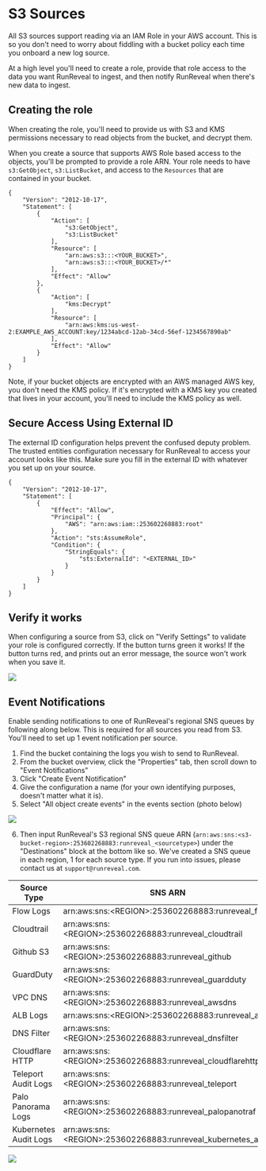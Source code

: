 # S3 Sources

All S3 sources support reading via an IAM Role in your AWS account. This is so you don't need to worry about fiddling with a bucket policy each time you onboard a new log source.

At a high level you'll need to create a role, provide that role access to the data you want RunReveal to ingest, and then notify RunReveal when there's new data to ingest.

## Creating the role

When creating the role, you'll need to provide us with S3 and KMS permissions necessary to read objects from the bucket, and decrypt them.

When you create a source that supports AWS Role based access to the objects, you'll be prompted to provide a role ARN. Your role needs to have `s3:GetObject`, `s3:ListBucket`, and access to the `Resources` that are contained in your bucket.

```
{
    "Version": "2012-10-17",
    "Statement": [
        {
            "Action": [
                "s3:GetObject",
                "s3:ListBucket"
            ],
            "Resource": [
                "arn:aws:s3:::<YOUR_BUCKET>",
                "arn:aws:s3:::<YOUR_BUCKET>/*"
            ],
            "Effect": "Allow"
        },
        {
            "Action": [
                "kms:Decrypt"
            ],
            "Resource": [
                "arn:aws:kms:us-west-2:EXAMPLE_AWS_ACCOUNT:key/1234abcd-12ab-34cd-56ef-1234567890ab"
            ],
            "Effect": "Allow"
        }
    ]
}
```

Note, if your bucket objects are encrypted with an AWS managed AWS key, you don't need the KMS policy. If it's encrypted with a KMS key you created that lives in your account, you'll need to include the KMS policy as well.

## Secure Access Using External ID

The external ID configuration helps prevent the confused deputy problem. The trusted entities configuration necessary for RunReveal to access your account looks like this. Make sure you fill in the external ID with whatever you set up on your source.

```
{
    "Version": "2012-10-17",
    "Statement": [
        {
            "Effect": "Allow",
            "Principal": {
                "AWS": "arn:aws:iam::253602268883:root"
            },
            "Action": "sts:AssumeRole",
            "Condition": {
                "StringEquals": {
                    "sts:ExternalId": "<EXTERNAL_ID>"
                }
            }
        }
    ]
}
```

## Verify it works

When configuring a source from S3, click on "Verify Settings" to validate your role is configured correctly. If the button turns green it works! If the button turns red, and prints out an error message, the source won't work when you save it.

<img src="/role-1.png"/>


## Event Notifications

Enable sending notifications to one of RunReveal's regional SNS queues by following along below. This is required for all sources you read from S3. You'll need to set up 1 event notification per source.

1. Find the bucket containing the logs you wish to send to RunReveal.
2. From the bucket overview, click the "Properties" tab, then scroll down to "Event Notifications"
3. Click "Create Event Notification"
4. Give the configuration a name (for your own identifying purposes, doesn't matter what it is).
5. Select "All object create events" in the events section (photo below)

<img src="/s3-role-2.png"/>

6. Then input RunReveal's S3 regional SNS queue ARN (`arn:aws:sns:<s3-bucket-region>:253602268883:runreveal_<sourcetype>`) under the "Destinations" block at the bottom like so.  We've created a SNS queue in each region, 1 for each source type. If you run into issues, please contact us at `support@runreveal.com`.&#x20;

| Source Type | SNS ARN                                      |
|-------------|----------------------------------------------|
| Flow Logs   | arn:aws:sns:&lt;REGION&gt;:253602268883:runreveal_flow       |
| Cloudtrail  | arn:aws:sns:&lt;REGION&gt;:253602268883:runreveal_cloudtrail  |
| Github S3   | arn:aws:sns:&lt;REGION&gt;:253602268883:runreveal_github       |
| GuardDuty   | arn:aws:sns:&lt;REGION&gt;:253602268883:runreveal_guardduty  |
| VPC DNS     | arn:aws:sns:&lt;REGION&gt;:253602268883:runreveal_awsdns      |
| ALB Logs    | arn:aws:sns:&lt;REGION&gt;:253602268883:runreveal_alb        |
| DNS Filter  | arn:aws:sns:&lt;REGION&gt;:253602268883:runreveal_dnsfilter  |
| Cloudflare HTTP | arn:aws:sns:&lt;REGION&gt;:253602268883:runreveal_cloudflarehttp |
| Teleport Audit Logs | arn:aws:sns:&lt;REGION&gt;:253602268883:runreveal_teleport |
| Palo Panorama Logs | arn:aws:sns:&lt;REGION&gt;:253602268883:runreveal_palopanotraf |
| Kubernetes Audit Logs | arn:aws:sns:&lt;REGION&gt;:253602268883:runreveal_kubernetes_audit|

<img src="/s3-role-3.png"/>